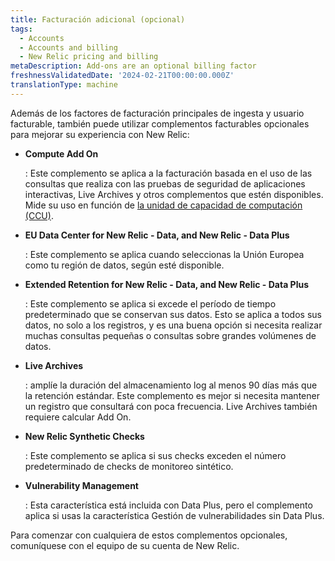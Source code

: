 ```yaml
---
title: Facturación adicional (opcional)
tags:
  - Accounts
  - Accounts and billing
  - New Relic pricing and billing
metaDescription: Add-ons are an optional billing factor
freshnessValidatedDate: '2024-02-21T00:00:00.000Z'
translationType: machine
---
```


Además de los factores de facturación principales de ingesta y usuario facturable, también puede utilizar complementos facturables opcionales para mejorar su experiencia con New Relic:

* <DNT>**Compute Add On**</DNT>

  : Este complemento se aplica a la facturación basada en el uso de las consultas que realiza con las pruebas de seguridad de aplicaciones interactivas, Live Archives y otros complementos que estén disponibles. Mide su uso en función de [la unidad de capacidad de computación (CCU)](/docs/licenses/license-information/product-definitions/new-relic-one-pricing-definitions#compute-capacity-unit).

* <DNT>**EU Data Center for New Relic - Data, and New Relic - Data Plus**</DNT>

  : Este complemento se aplica cuando seleccionas la Unión Europea como tu región de datos, según esté disponible.

* <DNT>**Extended Retention for New Relic - Data, and New Relic - Data Plus**</DNT>

  : Este complemento se aplica si excede el período de tiempo predeterminado que se conservan sus datos. Esto se aplica a todos sus datos, no solo a los registros, y es una buena opción si necesita realizar muchas consultas pequeñas o consultas sobre grandes volúmenes de datos.

* <DNT>**Live Archives**</DNT>

  : amplíe la duración del almacenamiento log al menos 90 días más que la retención estándar. Este complemento es mejor si necesita mantener un registro que consultará con poca frecuencia. Live Archives también requiere calcular Add On.

* <DNT>**New Relic Synthetic Checks**</DNT>

  : Este complemento se aplica si sus checks exceden el número predeterminado de checks de monitoreo sintético.

* <DNT>**Vulnerability Management**</DNT>

  : Esta característica está incluida con Data Plus, pero el complemento aplica si usas la característica Gestión de vulnerabilidades sin Data Plus.

Para comenzar con cualquiera de estos complementos opcionales, comuníquese con el equipo de su cuenta de New Relic.